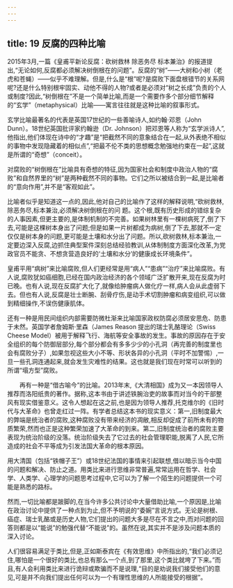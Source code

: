 ```yaml
---
---
---
```

title: 19 反腐的四种比喻
---



2015年3月,一篇《皇甫平新论反腐：砍树救林 除恶务尽 标本兼治》的报道提出,“无论如何,反腐都必须解决树倒根在的问题”。反腐的“树”——大树和小树（老虎和苍蝇）——似乎不难理解。但是,什么是“根”呢?是腐败下面盘根错节的关系网呢?还是什么特别根牢固实、动他不得的人物?或者是必须对“树之长成”负责的个人或制度?因此,“树倒根在”不是一个简单比喻,而是一个需要作多个部分细节解释的“玄学”（metaphysical）比喻——寓言往往就是这种比喻的叙事形式。

玄学比喻最著名的代表是英国17世纪的一些善喻诗人,如约翰·邓恩（John Dunn）。18世纪英国批评家约翰逊（Dr. Johnson）把邓恩等人称为“玄学派诗人”,他指出,他们体现在诗中的“才趣”是“把截然不同的意象结合在一起,从外表绝不相似的事物中发现隐藏着的相似点”,“把最不伦不类的思想概念勉强地约束在一起”,这就是所谓的“奇想”（conceit）。

对腐败的“树倒根在”比喻具有奇想的特征,因为国家社会和制度中政治人物的“腐败”和自然界里的“树”是两种截然不同的事物。它们之所以被结合到一起,是比喻者的“意向作用”,并不是“客观如此”。

比喻者似乎是知道这一点的,因此,他对自己的比喻作了这样的解释说明,“砍树救林,除恶务尽,标本兼治,必须解决树倒根在的问 题。这个根,既有历史形成的错综复杂的人事因素,但更主要的,是体制机制的不完善。如果树林里有一棵树病死了,倒了下去,可能是这棵树本身出了问题;但是如果一片树都成为病树,倒了下去,那就不一定仅仅是树本身的问题,更可能是土壤和水分出了问题。所以,砍树救林,标本兼治,一定要边深入反腐,边抓住典型案件深刻总结经验教训,从体制制度方面深化改革,为党政官员不能贪、不想贪营造良好的‘土壤和水分’的健康成长环境条件”。

皇甫平用“病树”来比喻腐败,但人们更经常是用“病人”“患病”“治疗”来比喻腐败。有人说,腐败犹如癌细胞,已经在国内政治经济的各个领域广泛扩散开来,现在反腐为时已晚。也有人说,现在反腐扩大化了,就像给肿瘤病人做化疗一样,病人会从此虚弱下去。但也有人说,反腐是壮士断腕、刮骨疗伤,是动手术切割肿瘤和病变组织,可以做到精细操作,不误伤健康肌体。

还有一种是用民间组织内部需要防微杜渐来比喻国家政权防腐必须居安思危、防患于未然。英国学者詹姆斯·里森（James Reason 提出的瑞士乳酪理论（Swiss Cheese Model）被用于解释飞行、海航等安全事故的发生。事故的原因存在于安全组织的每个防御层部分,每个部分都会有多多少少的小孔洞（再完善的制度里也会有腐败分子）,如果忽视这些大小不等、形状各异的小孔洞（平时不加警惕）,一旦一些孔洞连通起来,就会发生灾难性的结果。这也就是我们现在时常可以听到的所谓“塌方型”腐败。

　　再有一种是“借古喻今”的比喻。2013年末,《大清相国》成为又一本因领导人推荐而洛阳纸贵的著作。据称,这本书由于讲述铁腕治吏的故事而对当今的干部整风有现实借鉴意义。这令人想起在这之前,也是因为领导人推荐,托克维尔的《旧时代与大革命》也曾走红过一阵。有学者总结这本书的现实意义：第一,旧制度最大的弊端是统治者的腐败,这种腐败没有带来经济的凋敝,相反却促成了前所未有的物质繁荣,然而也正是这种繁荣加速了大革命的到来。第二,旧制度统治者的腐败主要表现为统治阶级的没落。统治阶级失去了它过去的社会管理职能,脱离了人民,它所造成的社会不平等成为引发法国大革命的根本原因。

用大清国（包括“铁帽子王”）或18世纪法国的事情来引起联想,借以暗示当今中国的问题和解决、防止之道。用类比来进行思维非常普遍,常常运用在哲学、社会学、人类学、心理学的问题思考过程中,它可以为了解一个陌生的问题提供一个可能是熟悉的路标。

然而,一切比喻都是跛脚的,在当今许多公共讨论中大量借助比喻,一个原因是,比喻在政治讨论中提供了一种点到为止,但不予明说的“委婉”言说方式。无论是树根、癌症、瑞士乳酪或是历史人物,它们提出的问题大多是尽在不言之中,而对问题的回答则都是以“能说”的勉强代替“不能说”的。虽然在说,其实并不是涉及问题本质的深入讨论。

人们很容易满足于类比,但是,正如斯泰宾在《有效思维》中所指出的,“我们必须记住,哪怕是一个很好的类比,也总有那么一个点,到了那里,这个类比就垮了下来。”而且,有人会利用类比来进行诡辩或欺骗而不是说理,“目的是劝说我们接受他们的意见,可是并不向我们提出任何可以为一个有理性思维的人所能接受的根据”。